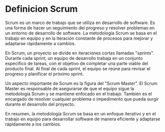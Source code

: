 # Definicion Scrum 

Scrum es un marco de trabajo que se utiliza en desarrollo de software. 
Es una forma de hacer un seguimiento del progreso y resolver problemas en un entorno de desarrollo de software. 
La metodología Scrum se basa en el trabajo en equipo y en la iteración constante de procesos para mejorar y adaptarse rápidamente a cambios.

En Scrum, un proyecto se divide en iteraciones cortas llamadas "sprints". 
Durante cada sprint, un equipo de desarrollo trabaja en un conjunto específico de tareas, con el objetivo de completar una parte viable del producto final. 
Al final de cada sprint, el equipo se reúne para revisar el progreso y planificar el próximo sprint.

Un aspecto importante de Scrum es la figura del "Scrum Master". 
El Scrum Master es responsable de asegurarse de que el equipo sigue la metodología Scrum y se mantiene enfocado en el trabajo. 
También es el encargado de resolver cualquier problema o impedimento que pueda surgir durante el desarrollo del proyecto.

En resumen, la metodología Scrum se basa en un enfoque iterativo y en el trabajo en equipo para desarrollar software de manera eficiente y adaptarse rápidamente a los cambios.
